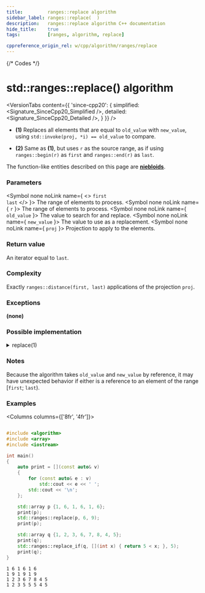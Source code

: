 ```yaml
---
title:         ranges::replace algorithm
sidebar_label: ranges::replace(  )
description:   ranges::replace algorithm C++ documentation
hide_title:    true
tags:          [ranges, algorithm, replace]

cppreference_origin_rel: w/cpp/algorithm/ranges/replace
---
```



{/* Codes */}


# std::ranges::replace() algorithm

<VersionTabs content={{
	'since-cpp20': {
		simplified:	<Signature_SinceCpp20_Simplified />,
		detailed:	<Signature_SinceCpp20_Detailed />,
	}
}} />

- **(1)** Replaces all elements that are equal to `old_value` with `new_value`, using `std::invoke(proj, *i) == old_value` to compare.

- **(2)** Same as **(1)**, but uses `r` as the source range, as if using `ranges::begin(r)` as `first` and `ranges::end(r)` as `last`.

The function-like entities described on this page are [**niebloids**](/docs/std/algo/niebloids).

### Parameters

<SymbolTable>

  <Symbol none noLink name={ <> <code>first</code> <br/> <code>last</code> </> }>
    The range of elements to process.
  </Symbol>
  <Symbol none noLink name={ <code>r</code> }>
    The range of elements to process.
  </Symbol>
  <Symbol none noLink name={ <code>old_value</code> }>
    The value to search for and replace.
  </Symbol>
  <Symbol none noLink name={ <code>new_value</code> }>
    The value to use as a replacement.
  </Symbol>
  <Symbol none noLink name={ <code>proj</code> }>
    Projection to apply to the elements.
  </Symbol>

</SymbolTable>

### Return value

An iterator equal to `last`.

### Complexity

Exactly `ranges::distance(first, last)` applications of the projection `proj`.

### Exceptions

**(none)**

### Possible implementation

<details>
<summary>replace(1)</summary>

```cpp
struct replace_fn
{
    template<std::input_iterator I, std::sentinel_for<I> S, class T1, class T2,
             class Proj = std::identity>
    requires std::indirectly_writable<I, const T2&> && std::indirect_binary_predicate<
                 ranges::equal_to, std::projected<I, Proj>, const T1*>
    constexpr I
        operator()(I first, S last, const T1& old_value, const T2& new_value,
                   Proj proj = {}) const
    {
        for (; first != last; ++first)
            if (old_value == std::invoke(proj, *first))
                *first = new_value;
        return first;
    }

    template<ranges::input_range R, class T1, class T2, class Proj = std::identity>
    requires std::indirectly_writable<ranges::iterator_t<R>, const T2&> &&
             std::indirect_binary_predicate<ranges::equal_to,
             std::projected<ranges::iterator_t<R>, Proj>, const T1*>
    constexpr ranges::borrowed_iterator_t<R>
        operator()(R&& r, const T1& old_value, const T2& new_value, Proj proj = {}) const
    {
        return (*this)(ranges::begin(r), ranges::end(r), old_value,
                       new_value, std::move(proj));
    }
};

inline constexpr replace_fn replace {};
```

</details>


### Notes

Because the algorithm takes `old_value` and `new_value` by reference, it may have unexpected behavior if either is a reference to an element of the range [`first`; `last`).

### Examples

<Columns columns={['8fr', '4fr']}>
<div>

```cpp title='Main.cpp' showLineNumbers

#include <algorithm>
#include <array>
#include <iostream>

int main()
{
    auto print = [](const auto& v)
    {
        for (const auto& e : v)
            std::cout << e << ' ';
        std::cout << '\n';
    };

    std::array p {1, 6, 1, 6, 1, 6};
    print(p);
    std::ranges::replace(p, 6, 9);
    print(p);

    std::array q {1, 2, 3, 6, 7, 8, 4, 5};
    print(q);
    std::ranges::replace_if(q, [](int x) { return 5 < x; }, 5);
    print(q);
}
```

</div>
<div>

```plaintext title="Output"
1 6 1 6 1 6
1 9 1 9 1 9
1 2 3 6 7 8 4 5
1 2 3 5 5 5 4 5
```

</div>
</Columns>
